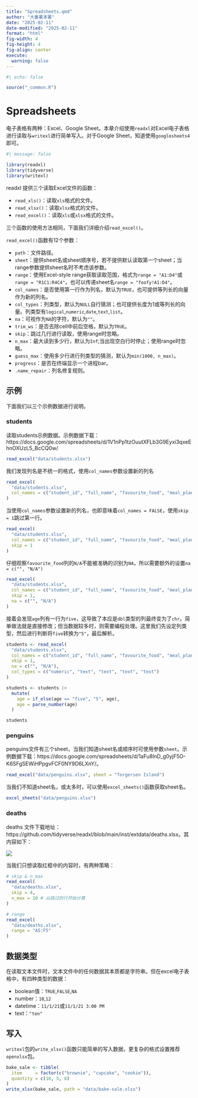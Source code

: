 ```yaml
---
title: "Spreadsheets.qmd"
author: "大番薯本薯"
date: "2025-02-11"
date-modified: "2025-02-11"
format: "html"
fig-width: 4
fig-height: 4
fig-align: center
execute:
  warning: false
---
```


```r
#| echo: false

source("_common.R")
```

# Spreadsheets

电子表格有两种：Excel、Google Sheet。本章介绍使用`readxl`对Excel电子表格进行读取与`writexl`进行简单写入。对于Google Sheet，知道使用`googlesheets4`即可。

```r
#| message: false

library(readxl)
library(tidyverse)
library(writexl)
```

readxl 提供三个读取Excel文件的函数：

-   `read_xls()`：读取`xls`格式的文件。
-   `read_xlsx()`：读取`xlsx`格式的文件。
-   `read_excel()`：读取`xls`或`xlsx`格式的文件。

三个函数的使用方法相同，下面我们详细介绍`read_excel()`。

`read_excel()`函数有12个参数：

-   `path`：文件路径。
-   `sheet`：提供sheet名或sheet顺序号，若不提供默认读取第一个sheet；当range参数提供sheet名时不考虑该参数。
-   `range`：使用Excel-style range获取读取范围，格式为`range = "A1:D4"`或`range = "R1C1:R4C4"`，也可以传递sheet名`range = "foofy!A1:D4"`。
-   `col_names`：是否使用第一行作为列名，默认为`TRUE`，也可提供等列长的向量作为新的列名。
-   `col_types`：列类型，默认为`NULL`自行猜测；也可提供长度为1或等列长的向量。列类型有`logical`,`numeric`,`date`,`text`,`list`。
-   `na`：可视作为`NA`的字符，默认为`""`。
-   `trim_ws`：是否去除cell中前后空格，默认为`TRUE`。
-   `skip`：跳过几行进行读取，使用range时忽略。
-   `n_max`：最大读到多少行，默认为`Inf`;当出现空白行时停止；使用range时忽略。
-   `guess_max`：使用多少行进行列类型的猜测，默认为`min(1000, n_max)`。
-   `progress`：是否在终端显示一个进程bar。
-   `.name_repair`：列名修复规则。


## 示例

下面我们以三个示例数据进行说明。

### students

读取students示例数据。示例数据下载：https://docs.google.com/spreadsheets/d/1V1nPp1tzOuutXFLb3G9Eyxi3qxeEhnOXUzL5_BcCQ0w/

```r
read_excel("data/students.xlsx")
```

我们发现列名是不统一的格式，使用`col_names`参数设置新的列名

```r
read_excel(
  "data/students.xlsx",
  col_names = c("student_id", "full_name", "favourite_food", "meal_plan", "age")
)
```

当使用`col_names`参数设置新的列名，也即意味着`col_names = FALSE`，使用`skip = 1`跳过第一行。

```r
read_excel(
  "data/students.xlsx",
  col_names = c("student_id", "full_name", "favourite_food", "meal_plan", "age"),
  skip = 1
)
```

仔细观察`favourite_food`列的`N/A`不能被准确的识别为`NA`，所以需要额外的设置`na = c("", "N/A")`

```r
read_excel(
  "data/students.xlsx",
  col_names = c("student_id", "full_name", "favourite_food", "meal_plan", "age"),
  skip = 1,
  na = c("", "N/A")
)
```

接着会发现`age`列有一行为`five`，这导致了本应是`dbl`类型的列最终变为了`chr`。简单做法就是直接修改；但当数据较多时，则需要编程处理。这里我们先设定列类型，然后进行判断将`five`转换为`"5"`，最后解析。

```r
students <- read_excel(
  "data/students.xlsx",
  col_names = c("student_id", "full_name", "favourite_food", "meal_plan", "age"),
  skip = 1,
  na = c("", "N/A"),
  col_types = c("numeric", "text", "text", "text", "text")
)

students <- students |>
  mutate(
    age = if_else(age == "five", "5", age),
    age = parse_number(age)
  )

students
```

### penguins

penguins文件有三个sheet，当我们知道sheet名或顺序时可使用参数`sheet`。示例数据下载：https://docs.google.com/spreadsheets/d/1aFu8lnD_g0yjF5O-K6SFgSEWiHPpgvFCF0NY9D6LXnY/。

```r
read_excel("data/penguins.xlsx", sheet = "Torgersen Island")
```

当我们不知道sheet名，或太多时，可以使用`excel_sheets()`函数获取sheet名。

```r
excel_sheets("data/penguins.xlsx")
```

### deaths

deaths 文件下载地址：https://github.com/tidyverse/readxl/blob/main/inst/extdata/deaths.xlsx。其内容如下：

![](image/excel.png)

当我们只想读取红框中的内容时，有两种策略：

```r
# skip & n_max
read_excel(
  "data/deaths.xlsx",
  skip = 4,
  n_max = 10 # 从跳过的行开始计算
)

# range
read_excel(
  "data/deaths.xlsx",
  range = "A5:F5"
)
```

## 数据类型

在读取文本文件时，文本文件中的任何数据其本质都是字符串。但在excel电子表格中，有四种类型的数据：

-   boolean值：`TRUE`,`FALSE`,`NA`
-   number：`10`,`12`
-   datetime：`11/1/21`或`11/1/21 3:00 PM`
-   text：`"ten"`

## 写入

`writexl`包的`write_xlsx()`函数只能简单的写入数据，更复杂的格式设置推荐`openxlsx`包。

```r
bake_sale <- tibble(
  item     = factor(c("brownie", "cupcake", "cookie")),
  quantity = c(10, 5, 8)
)
write_xlsx(bake_sale, path = "data/bake-sale.xlsx")
```


